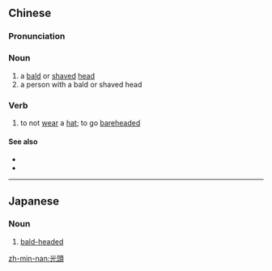 {{also|光头}}
==Chinese==
{{zh-forms|s=光头}}

===Pronunciation===
{{zh-pron
|m=guāngtóu
|c=gwong1 tau4,gwong1 tau4-1
|h=pfs=kông-thèu
|mn=xm,qz,tw:kng-thâu/zz:kuiⁿ-thâu
|cat=n,v
}}

===Noun===
{{zh-noun}}

# a [[bald]] or [[shaved]] [[head]]
# a person with a bald or shaved head

===Verb===
{{zh-verb}}

# to not [[wear]] a [[hat]]; to go [[bareheaded]]

====See also====
* {{zh-l|禿頂}}
* {{zh-l|禿頭}}

----

==Japanese==
{{ja-kanjitab|こう|とう|yomi=on}}

===Noun===
{{ja-noun|こうとう}}

# [[bald-headed]]

[[zh-min-nan:光頭]]